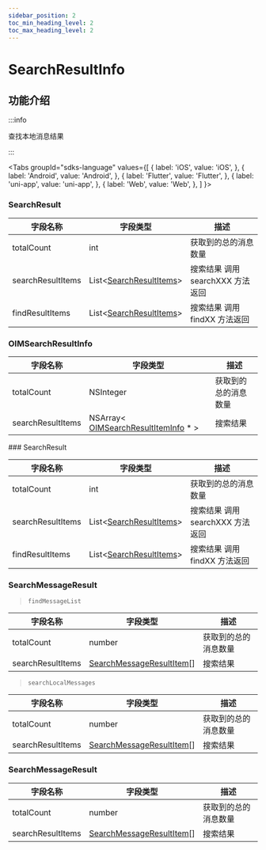 ```yaml
---
sidebar_position: 2
toc_min_heading_level: 2
toc_max_heading_level: 2
---
```


# SearchResultInfo

## 功能介绍

:::info

查找本地消息结果

:::

<Tabs
groupId="sdks-language"
values={[
{ label: 'iOS', value: 'iOS', },
{ label: 'Android', value: 'Android', },
{ label: 'Flutter', value: 'Flutter', },
{ label: 'uni-app', value: 'uni-app', },
{ label: 'Web', value: 'Web', },
]
}>

<TabItem value="Flutter">

### SearchResult

| 字段名称          | 字段类型                                                                | 描述                             |
| ----------------- | ----------------------------------------------------------------------- | -------------------------------- |
| totalCount        | int                                                                     | 获取到的总的消息数量             |
| searchResultItems | List<[SearchResultItems](docs/sdks/class/message/searchResultItem.mdx)> | 搜索结果 调用 searchXXX 方法返回 |
| findResultItems   | List<[SearchResultItems](docs/sdks/class/message/searchResultItem.mdx)> | 搜索结果 调用 findXX 方法返回    |

</TabItem>

<TabItem value="iOS">

### OIMSearchResultInfo

| 字段名称          | 字段类型                                                                              | 描述                 |
| ----------------- | ------------------------------------------------------------------------------------- | -------------------- |
| totalCount        | NSInteger                                                                             | 获取到的总的消息数量 |
| searchResultItems | NSArray< [OIMSearchResultItemInfo](docs/sdks/class/message/searchResultItem.mdx) \* > | 搜索结果             |

</TabItem>

<TabItem value="Android">
### SearchResult

| 字段名称          | 字段类型                                                                | 描述                             |
| ----------------- | ----------------------------------------------------------------------- | -------------------------------- |
| totalCount        | int                                                                     | 获取到的总的消息数量             |
| searchResultItems | List<[SearchResultItems](docs/sdks/class/message/searchResultItem.mdx)> | 搜索结果 调用 searchXXX 方法返回 |
| findResultItems   | List<[SearchResultItems](docs/sdks/class/message/searchResultItem.mdx)> | 搜索结果 调用 findXX 方法返回    |


</TabItem>

<TabItem value="Web">

### SearchMessageResult

> `findMessageList`

| 字段名称          | 字段类型                                                                  | 描述                 |
| ----------------- | ------------------------------------------------------------------------- | -------------------- |
| totalCount        | number                                                                    | 获取到的总的消息数量 |
| searchResultItems | [SearchMessageResultItem](docs/sdks/class/message/searchResultItem.mdx)[] | 搜索结果             |

> `searchLocalMessages`

| 字段名称          | 字段类型                                                                  | 描述                 |
| ----------------- | ------------------------------------------------------------------------- | -------------------- |
| totalCount        | number                                                                    | 获取到的总的消息数量 |
| searchResultItems | [SearchMessageResultItem](docs/sdks/class/message/searchResultItem.mdx)[] | 搜索结果             |

</TabItem>

<TabItem value="uni-app">

### SearchMessageResult

| 字段名称          | 字段类型                                                                  | 描述                 |
| ----------------- | ------------------------------------------------------------------------- | -------------------- |
| totalCount        | number                                                                    | 获取到的总的消息数量 |
| searchResultItems | [SearchMessageResultItem](docs/sdks/class/message/searchResultItem.mdx)[] | 搜索结果             |

</TabItem>

</Tabs>
